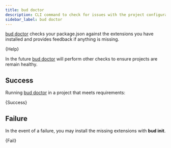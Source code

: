 ```yaml
---
title: bud doctor
description: CLI command to check for issues with the project configuration
sidebar_label: bud doctor
---
```



[bud doctor](/guides/bud-cli/bud-doctor) checks your package.json against the extensions you have installed and provides feedback if anything is missing.

<CodeBlock title="$ yarn bud doctor --help">{Help}</CodeBlock>

In the future [bud doctor](/guides/bud-cli/bud-doctor) will perform other checks to ensure projects are remain healthy.

## Success

Running [bud doctor](/guides/bud-cli/bud-doctor) in a project that meets requirements:

<CodeBlock title="$ yarn bud doctor">{Success}</CodeBlock>

## Failure

In the event of a failure, you may install the missing extensions with **bud init**.

<CodeBlock title="$ yarn bud doctor">{Fail}</CodeBlock>
